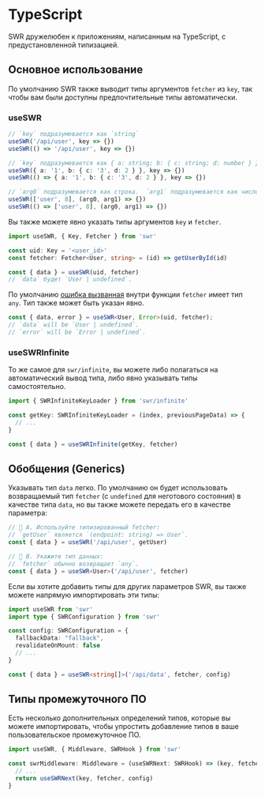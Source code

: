 # TypeScript

SWR дружелюбен к приложениям, написанным на TypeScript, с предустановленной типизацией.

## Основное использование

По умолчанию SWR также выводит типы аргументов `fetcher` из `key`, так чтобы вам были доступны предпочтительные типы автоматически.

### useSWR

```typescript
// `key` подразумевается как `string`
useSWR('/api/user', key => {})
useSWR(() => '/api/user', key => {})

// `key` подразумевается как { a: string; b: { c: string; d: number } }
useSWR({ a: '1', b: { c: '3', d: 2 } }, key => {})
useSWR(() => { a: '1', b: { c: '3', d: 2 } }, key => {})

// `arg0` подразумевается как строка.  `arg1` подразумевается как число
useSWR(['user', 8], (arg0, arg1) => {})
useSWR(() => ['user', 8], (arg0, arg1) => {})
```

Вы также можете явно указать типы аргументов `key` и `fetcher`.

```typescript
import useSWR, { Key, Fetcher } from 'swr'

const uid: Key = '<user_id>'
const fetcher: Fetcher<User, string> = (id) => getUserById(id)

const { data } = useSWR(uid, fetcher)
// `data` будет `User | undefined`.
```

По умолчанию [ошибка вызванная](/docs/error-handling) внутри функции `fetcher` имеет тип `any`. Тип также может быть указан явно.

```typescript
const { data, error } = useSWR<User, Error>(uid, fetcher);
// `data` will be `User | undefined`.
// `error` will be `Error | undefined`.
```

### useSWRInfinite

То же самое для `swr/infinite`, вы можете либо полагаться на автоматический вывод типа, либо явно указывать типы самостоятельно.

```typescript
import { SWRInfiniteKeyLoader } from 'swr/infinite'

const getKey: SWRInfiniteKeyLoader = (index, previousPageData) => {
  // ...
}

const { data } = useSWRInfinite(getKey, fetcher)
```

## Обобщения (Generics)

Указывать тип `data` легко. По умолчанию он будет использовать возвращаемый тип `fetcher` (с `undefined` для неготового состояния) в качестве типа `data`, но вы также можете передать его в качестве параметра:

```typescript
// 🔹 A. Используйте типизированный fetcher:
// `getUser` является `(endpoint: string) => User`.
const { data } = useSWR('/api/user', getUser)

// 🔹 B. Укажите тип данных:
// `fetcher` обычно возвращает `any`.
const { data } = useSWR<User>('/api/user', fetcher)
```

Если вы хотите добавить типы для других параметров SWR, вы также можете напрямую импортировать эти типы:

```typescript
import useSWR from 'swr'
import type { SWRConfiguration } from 'swr'

const config: SWRConfiguration = {
  fallbackData: "fallback",
  revalidateOnMount: false
  // ...
}

const { data } = useSWR<string[]>('/api/data', fetcher, config)
```

## Типы промежуточного ПО

Есть несколько дополнительных определений типов, которые вы можете импортировать, чтобы упростить добавление типов в ваше пользовательское промежуточное ПО.

```typescript
import useSWR, { Middleware, SWRHook } from 'swr'

const swrMiddleware: Middleware = (useSWRNext: SWRHook) => (key, fetcher, config) => {
  // ...
  return useSWRNext(key, fetcher, config)
}
```
